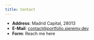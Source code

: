 ```yaml
---
title: Contact
---
```



* **Address**: Madrid Capital, 28013
* **E-Mail**: [contact@portfolio.sjeremy.dev](mailto:contact@portfolio.sjeremy.dev "E-Mail")
* **Form**: <Link path="contact" query="#contact-form" title="Contact me">Reach me here</Link>